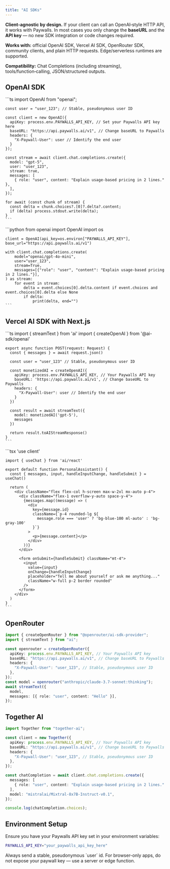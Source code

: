 ```yaml
---
title: "AI SDKs"
---
```


**Client‑agnostic by design.** If your client can call an OpenAI‑style HTTP API, it works with Paywalls. In most cases you only change the **baseURL** and the **API key** — no new SDK integration or code changes required.

**Works with:** official OpenAI SDK, Vercel AI SDK, OpenRouter SDK, community clients, and plain HTTP requests. Edge/serverless runtimes are supported.

**Compatibility:** Chat Completions (including streaming), tools/function‑calling, JSON/structured outputs.

## OpenAI SDK

<Tabs>
  <Tab title="Typescript">
    ```ts
    import OpenAI from "openai";
    
    const user = "user_123"; // Stable, pseudonymous user ID
    
    const client = new OpenAI({
      apiKey: process.env.PAYWALLS_API_KEY, // Set your Paywalls API key here
      baseURL: "https://api.paywalls.ai/v1", // Change baseURL to Paywalls
      headers: {
        "X-Paywall-User": user // Identify the end user
      }
    });
    
    const stream = await client.chat.completions.create({
      model: "gpt-5",
      user: "user_123",
      stream: true,
      messages: [
        { role: "user", content: "Explain usage-based pricing in 2 lines." },
      ],
    });
    
    for await (const chunk of stream) {
      const delta = chunk.choices?.[0]?.delta?.content;
      if (delta) process.stdout.write(delta);
    }
    ```
  </Tab>
  <Tab title="Python">
    ```python
    from openai import OpenAI
    import os
    
    client = OpenAI(api_key=os.environ["PAYWALLS_API_KEY"], base_url="https://api.paywalls.ai/v1")
    
    with client.chat.completions.create(
        model="openai/gpt-4o-mini",
        user="user_123",
        stream=True,
        messages=[{"role": "user", "content": "Explain usage-based pricing in 2 lines."}],
    ) as stream:
        for event in stream:
            delta = event.choices[0].delta.content if event.choices and event.choices[0].delta else None
            if delta:
                print(delta, end="")
    ```
  </Tab>
</Tabs>

## Vercel AI SDK with Next.js

<Tabs>
  <Tab title="Next.js API route">
    ```ts
    import { streamText } from 'ai'
    import { createOpenAI } from '@ai-sdk/openai'
    
    export async function POST(request: Request) {
      const { messages } = await request.json()
    
      const user = "user_123" // Stable, pseudonymous user ID
    
      const monetizedAI = createOpenAI({
        apiKey: process.env.PAYWALLS_API_KEY, // Your Paywalls API key
        baseURL: 'https://api.paywalls.ai/v1', // Change baseURL to Paywalls
        headers: {
          "X-Paywall-User": user // Identify the end user
        }
      })
    
      const result = await streamText({
        model: monetizedAI('gpt-5'),
        messages
      })
    
      return result.toAIStreamResponse()
    }
    ```
  </Tab>
  <Tab title="Client component">
    ```tsx
    'use client'
    
    import { useChat } from 'ai/react'
    
    export default function PersonalAssistant() {
      const { messages, input, handleInputChange, handleSubmit } = useChat()
    
      return (
        <div className="flex flex-col h-screen max-w-2xl mx-auto p-4">
          <div className="flex-1 overflow-y-auto space-y-4">
            {messages.map((message) => (
              <div
                key={message.id}
                className={`p-4 rounded-lg ${
                  message.role === 'user' ? 'bg-blue-100 ml-auto' : 'bg-gray-100'
                }`}
              >
                <p>{message.content}</p>
              </div>
            ))}
          </div>
    
          <form onSubmit={handleSubmit} className="mt-4">
            <input
              value={input}
              onChange={handleInputChange}
              placeholder="Tell me about yourself or ask me anything..."
              className="w-full p-2 border rounded"
            />
          </form>
        </div>
      )
    }
    ```
  </Tab>
</Tabs>

## OpenRouter

```ts
import { createOpenRouter } from "@openrouter/ai-sdk-provider";
import { streamText } from "ai";

const openrouter = createOpenRouter({
  apiKey: process.env.PAYWALLS_API_KEY, // Your Paywalls API key
  baseURL: "https://api.paywalls.ai/v1", // Change baseURL to Paywalls
  headers: {
    "X-Paywall-User": "user_123", // Stable, pseudonymous user ID
  },
});
const model = openrouter("anthropic/claude-3.7-sonnet:thinking");
await streamText({
  model,
  messages: [{ role: "user", content: "Hello" }],
});
```

## Together AI

```ts
import Together from "together-ai";

const client = new Together({
  apiKey: process.env.PAYWALLS_API_KEY, // Your Paywalls API key
  baseURL: "https://api.paywalls.ai/v1", // Change baseURL to Paywalls
  headers: {
    "X-Paywall-User": "user_123", // Stable, pseudonymous user ID
  },
});

const chatCompletion = await client.chat.completions.create({
  messages: [
    { role: "user", content: "Explain usage-based pricing in 2 lines." },
  ],
  model: "mistralai/Mixtral-8x7B-Instruct-v0.1",
});

console.log(chatCompletion.choices);
```

## Environment Setup

Ensure you have your Paywalls API key set in your environment variables:

```bash
PAYWALLS_API_KEY="your_paywalls_api_key_here"
```

<Note>
  Always send a stable, pseudonymous `user` id. For browser-only apps, do not expose your paywall key — use a server or edge function.
</Note>